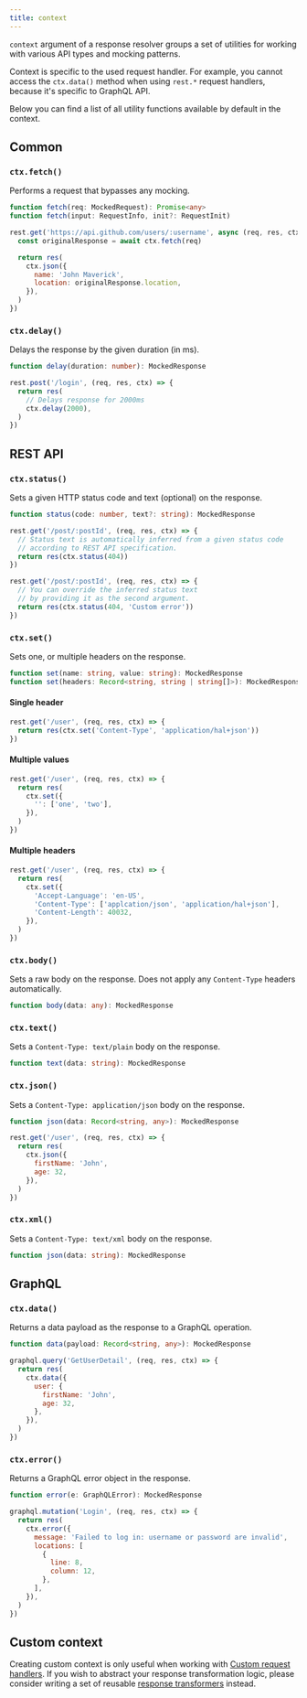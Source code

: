 ```yaml
---
title: context
---
```


`context` argument of a response resolver groups a set of utilities for working with various API types and mocking patterns.

Context is specific to the used request handler. For example, you cannot access the `ctx.data()` method when using `rest.*` request handlers, because it's specific to GraphQL API.

Below you can find a list of all utility functions available by default in the context.

## Common

### `ctx.fetch()`

Performs a request that bypasses any mocking.

```ts
function fetch(req: MockedRequest): Promise<any>
function fetch(input: RequestInfo, init?: RequestInit)
```

```js showLineNumbers focusedLines=2
rest.get('https://api.github.com/users/:username', async (req, res, ctx) => {
  const originalResponse = await ctx.fetch(req)

  return res(
    ctx.json({
      name: 'John Maverick',
      location: originalResponse.location,
    }),
  )
})
```

### `ctx.delay()`

Delays the response by the given duration (in ms).

```ts
function delay(duration: number): MockedResponse
```

```js showLineNumbers  focusedLines=3-4
rest.post('/login', (req, res, ctx) => {
  return res(
    // Delays response for 2000ms
    ctx.delay(2000),
  )
})
```

## REST API

### `ctx.status()`

Sets a given HTTP status code and text (optional) on the response.

```ts
function status(code: number, text?: string): MockedResponse
```

```js showLineNumbers focusedLines=2-4
rest.get('/post/:postId', (req, res, ctx) => {
  // Status text is automatically inferred from a given status code
  // according to REST API specification.
  return res(ctx.status(404))
})
```

```js showLineNumbers focusedLines=2-4
rest.get('/post/:postId', (req, res, ctx) => {
  // You can override the inferred status text
  // by providing it as the second argument.
  return res(ctx.status(404, 'Custom error'))
})
```

### `ctx.set()`

Sets one, or multiple headers on the response.

```ts
function set(name: string, value: string): MockedResponse
function set(headers: Record<string, string | string[]>): MockedResponse
```

#### Single header

```js showLineNumbers focusedLines=2
rest.get('/user', (req, res, ctx) => {
  return res(ctx.set('Content-Type', 'application/hal+json'))
})
```

#### Multiple values

```js showLineNumbers focusedLines=3-5
rest.get('/user', (req, res, ctx) => {
  return res(
    ctx.set({
      '': ['one', 'two'],
    }),
  )
})
```

#### Multiple headers

```js showLineNumbers focusedLines=3-6
rest.get('/user', (req, res, ctx) => {
  return res(
    ctx.set({
      'Accept-Language': 'en-US',
      'Content-Type': ['applcation/json', 'application/hal+json'],
      'Content-Length': 40032,
    }),
  )
})
```

### `ctx.body()`

Sets a raw body on the response. Does not apply any `Content-Type` headers automatically.

```ts
function body(data: any): MockedResponse
```

### `ctx.text()`

Sets a `Content-Type: text/plain` body on the response.

```ts
function text(data: string): MockedResponse
```

### `ctx.json()`

Sets a `Content-Type: application/json` body on the response.

```ts
function json(data: Record<string, any>): MockedResponse
```

```js showLineNumbers focusedLines=3-6
rest.get('/user', (req, res, ctx) => {
  return res(
    ctx.json({
      firstName: 'John',
      age: 32,
    }),
  )
})
```

### `ctx.xml()`

Sets a `Content-Type: text/xml` body on the response.

```ts
function json(data: string): MockedResponse
```

## GraphQL

### `ctx.data()`

Returns a data payload as the response to a GraphQL operation.

```ts
function data(payload: Record<string, any>): MockedResponse
```

```js showLineNumbers focusedLines=3-8
graphql.query('GetUserDetail', (req, res, ctx) => {
  return res(
    ctx.data({
      user: {
        firstName: 'John',
        age: 32,
      },
    }),
  )
})
```

### `ctx.error()`

Returns a GraphQL error object in the response.

```ts
function error(e: GraphQLError): MockedResponse
```

```js showLineNumbers focusedLines=3-11
graphql.mutation('Login', (req, res, ctx) => {
  return res(
    ctx.error({
      message: 'Failed to log in: username or password are invalid',
      locations: [
        {
          line: 8,
          column: 12,
        },
      ],
    }),
  )
})
```

## Custom context

Creating custom context is only useful when working with [Custom request handlers](/docs/advanced/custom-request-handler). If you wish to abstract your response transformation logic, please consider writing a set of reusable [response transformers](/docs/basics/response-transformer) instead.
